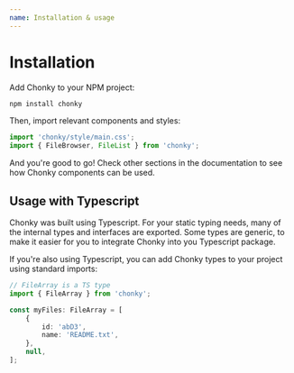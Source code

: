 ```yaml
---
name: Installation & usage
---
```


# Installation

Add Chonky to your NPM project:

```bash
npm install chonky
```

Then, import relevant components and styles:

```js
import 'chonky/style/main.css';
import { FileBrowser, FileList } from 'chonky';
```

And you're good to go! Check other sections in the documentation to see how Chonky
components can be used.

## Usage with Typescript

Chonky was built using Typescript. For your static typing needs, many of the internal
types and interfaces are exported. Some types are generic, to make it easier for you
to integrate Chonky into you Typescript package.

If you're also using Typescript, you can add Chonky types to your project using
standard imports:

```ts
// FileArray is a TS type
import { FileArray } from 'chonky';

const myFiles: FileArray = [
    {
        id: 'abD3',
        name: 'README.txt',
    },
    null,
];
```
